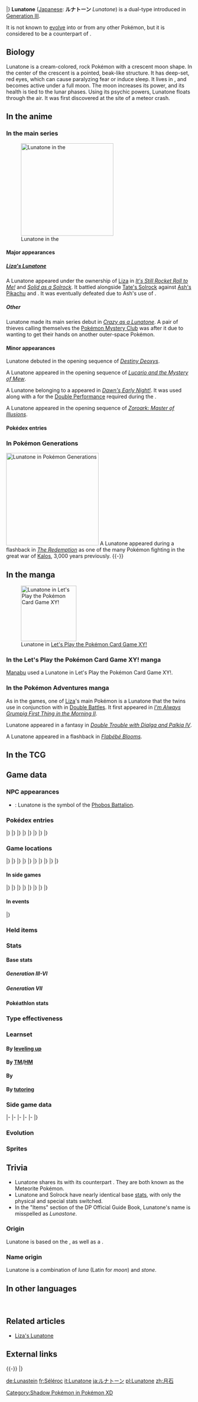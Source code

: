 {{PokémonPrevNext/Head|type=Rock|type2=Psychic}}
{{PokémonPrevNext/GO|species=Lunatone}}
{{PokémonPrevNext/Pokémon|type=Rock|prevnum=336|prev=Seviper|nextnum=338|next=Solrock|round=none}}
{{PokémonPrevNext/Disambig|species=Lunatone}}
|}
{{Pokémon Infobox
|name=Lunatone
|jname=ルナトーン
|jtranslit=Runatōn
|tmname=Lunatone
|ndex=337
|hdex=125
|hdex6=130
|u2dex=214
|karea=Coastal
|kdex=012
|type1=Rock
|type2=Psychic
|category=Meteorite
|height-ftin=3'03"
|height-m=1.0
|weight-lbs=370.4
|weight-kg=168.0
|abilitylayout=1
|ability1=Levitate
|egggroupn=1
|egggroup1=Mineral
|eggcycles=25
|evtotal=2
|evsa=2
|expyield=161<!--154 in Gen V-VI-->
|oldexp=150
|lv100exp=800,000
|gendercode=255
|color=Yellow
|catchrate=45
|body=01
|pokefordex=lunatone
|generation=3
|friendship=70
}}
'''Lunatone''' ([[List of Japanese Pokémon names|Japanese]]: '''ルナトーン''' ''Lunatone'') is a dual-type {{2t|Rock|Psychic}} {{OBP|Pokémon|species}} introduced in [[Generation III]].

It is not known to [[Evolution|evolve]] into or from any other Pokémon, but it is considered to be a counterpart of {{p|Solrock}}.

==Biology==
Lunatone is a cream-colored, rock Pokémon with a crescent moon shape. In the center of the crescent is a pointed, beak-like structure. It has deep-set, red eyes, which can cause paralyzing fear or induce sleep. It lives in {{DL|List of Pokémon by habitat|Cave Pokémon|caves}}, and becomes active under a full moon. The moon increases its power, and its health is tied to the lunar phases. Using its psychic powers, Lunatone floats through the air. It was first discovered at the site of a meteor crash.

==In the anime==
===In the main series===
[[File:Volley Town Lunatone.png|thumb|left|250px|Lunatone in the {{pkmn|anime}}]]
====Major appearances====
=====[[Liza's Lunatone]]=====
A Lunatone appeared under the ownership of [[Tate and Liza|Liza]] in ''[[AG099|It's Still Rocket Roll to Me!]]'' and ''[[AG100|Solid as a Solrock]]''. It battled alongside [[Tate's Solrock]] against [[Ash's Pikachu]] and {{AP|Swellow}}. It was eventually defeated due to Ash's use of {{DL|Moves not in the Pokémon games|Thunder Armor}}.

=====Other=====
Lunatone made its main series debut in ''[[AG087|Crazy as a Lunatone]]''. A pair of thieves calling themselves the [[Pokémon Mystery Club]] was after it due to wanting to get their hands on another outer-space Pokémon.

====Minor appearances====
Lunatone debuted in the opening sequence of ''[[M07|Destiny Deoxys]]''.

A Lunatone appeared in the opening sequence of ''[[M08|Lucario and the Mystery of Mew]]''.

A Lunatone belonging to a {{pkmn|Coordinator}} appeared in ''[[DP049|Dawn's Early Night!]]''. It was used along with a {{p|Solrock}} for the [[Double Performance]] required during the {{ci|Hearthome}} {{pkmn|Contest}}.

A Lunatone appeared in the opening sequence of ''[[M13|Zoroark: Master of Illusions]]''.

====Pokédex entries====
{{Animedexheader|Hoenn}}
{{Animedexbody|AG087|Lunatone|Ash's Pokédex|Lunatone, the Meteorite Pokémon. Lunatone is believed by some people to have come from outer space. It moves around most actively during full moons and its powerful red eyes instill fear into anyone who beholds them.}}
{{Animedexfooter/Pokémon|''Advanced Generation''|Hoenn}}

===In Pokémon Generations===
[[File:Honedge Lunatone Gyarados Talonflame Salamence PG.png|thumb|250px|Lunatone in [[Pokémon Generations]]]]
A Lunatone appeared during a flashback in ''[[PG18|The Redemption]]'' as one of the many Pokémon fighting in the great war of [[Kalos]], 3,000 years previously.
{{-}}

==In the manga==
[[File:Manabu Lunatone.png|thumb|150px|Lunatone in [[Let's Play the Pokémon Card Game XY!]]]]
===In the Let's Play the Pokémon Card Game XY! manga===
[[Manabu Kadoo|Manabu]] used a Lunatone in Let's Play the Pokémon Card Game XY!.

===In the Pokémon Adventures manga===
{{main|Liza's Lunatone}}
As in the games, one of [[Tate and Liza|Liza]]'s main Pokémon is a Lunatone that the twins use in conjunction with {{p|Solrock}} in [[Double Battle]]s. It first appeared in ''[[PS288|I'm Always Grumpig First Thing in the Morning II]]''.

Lunatone appeared in a fantasy in ''[[PS414|Double Trouble with Dialga and Palkia IV]]''.

A Lunatone appeared in a flashback in ''[[PAXY25|Flabébé Blooms]]''.

==In the TCG==
{{main|Lunatone (TCG)}}

==Game data==
===NPC appearances===
* {{g|Trozei!}}: Lunatone is the symbol of the [[Phobos Battalion]].

===Pokédex entries===
{{Dex/Header|type=Rock|type2=Psychic}}
{{Dex/NA|gen=III}}
{{Dex/Gen|gen=III}}
{{Dex/Entry1|v=Ruby|t=FFF|entry=Lunatone was discovered at a location where a meteorite fell. As a result, some people theorize that this Pokémon came from space. However, no one has been able to prove this theory so far.}}
{{Dex/Entry1|v=Sapphire|t=FFF|entry=Lunatone becomes active around the time of the full moon. Instead of walking, it moves by floating in midair using telekinesis. The Pokémon's intimidating red eyes cause all those who see it to become transfixed with fear.}}
{{Dex/Entry1|v=Emerald|t=FFF|entry=It becomes very active on the night of a full moon. This Pokémon was first discovered 40 years ago at the site of a meteor strike.}}
{{Dex/Entry2|v=FireRed|v2=LeafGreen|entry=Its health ebbs and flows with the lunar cycle. It brims with power when exposed to the light of the full moon.}}
|}
|}
{{Dex/Gen|gen=IV}}
{{Dex/Entry3|v=Diamond|v2=Pearl|v3=Platinum|entry=Because it turns active on nights of the full moon, it is said to have some link to the lunar phases.}}
{{Dex/Entry2|v=HeartGold|v2=SoulSilver|entry=It was discovered at the site of a meteor strike 40 years ago. Its stare can lull its foes to sleep.}}
|}
|}
{{Dex/Gen|gen=V}}
{{Dex/Entry2|v=Black|v2=White|t=FFF|entry=Because it turns active on nights of the full moon, it is said to have some link to the lunar phases.}}
{{Dex/Entry2|v=Black 2|v2=White 2|t=FFF|entry=The phase of the moon apparently has some effect on its power. It's active on the night of a full moon.}}
|}
|}
{{Dex/Gen|gen=VI}}
{{Dex/Entry1|v=X|t=FFF|entry=Because it turns active on nights of the full moon, it is said to have some link to the lunar phases.}}
{{Dex/Entry1|v=Y|entry=It was discovered at the site of a meteor strike 40 years ago. Its stare can lull its foes to sleep.}}
{{Dex/Entry1|t=FFF|v=Omega Ruby|entry=Lunatone was discovered at a location where a meteoroid fell. As a result, some people theorize that this Pokémon came from space. However, no one has been able to prove this theory so far.}}
{{Dex/Entry1|t=FFF|v=Alpha Sapphire|entry=Lunatone becomes active around the time of the full moon. Instead of walking, it moves by floating in midair. The Pokémon’s intimidating red eyes cause all those who see it to become transfixed with fear.}}
|}
|}
{{Dex/Footer}}

===Game locations===
{{Availability/Header|type=Rock|type2=Psychic}}
{{Availability/NA|gen=III}}
{{Availability/Gen|gen=III}}
{{Availability/Entry1/None|v=Ruby|area=[[Trade]], {{pkmn2|Event}}}}
{{Availability/Entry1|v=Sapphire|t=FFF|area=[[Meteor Falls]]}}
{{Availability/Entry1/None|v=Emerald|area=[[Trade]], {{pkmn2|Event}}}}
{{Availability/Entry2/None|v=FireRed|v2=LeafGreen|area=[[Trade]], {{pkmn2|Event}}}}
{{Availability/Entry1/None|v=Colosseum}}
{{Availability/Entry1|v=XD|t=FFF|link=Pokémon XD: Gale of Darkness|area=[[Phenac Stadium]] {{color2|{{shadow color}}|Shadow Pokémon|(Shadow)}}}}
|}
|}
{{Availability/Gen|gen=IV}}
{{Availability/Entry2|v=Diamond|v2=Pearl|area=[[Lake Verity]], [[Lake Acuity]], [[Lake Valor]], [[Mt. Coronet]], [[Sendoff Spring]], [[Turnback Cave]] {{color2|{{sapphire color dark}}|Dual-slot mode|(Sapphire)}}}}
{{Availability/Entry1|v=Platinum|area=[[Lake Verity]], [[Lake Acuity]], [[Lake Valor]], [[Mt. Coronet]], [[Sendoff Spring]], [[Turnback Cave]] {{color2|{{sapphire color dark}}|Dual-slot mode|(Sapphire)}}}}
{{Availability/Entry2|v=HeartGold|v2=SoulSilver|area={{safari|Johto}}}}
{{Availability/Entry1|v=Pal Park|color={{locationcolor/light|mountain}}|link=Pal Park|area={{DL|List of Pokémon by Pal Park location|Mountain}}}}
|}
|}
{{Availability/Gen|gen=V}}
{{Availability/Entry2|v=Black|v2=White|t=FFF|area={{rt|13|Unova}}, [[Giant Chasm]]}}
{{Availability/Entry2|v=Black 2|v2=White 2|t=FFF|area=[[Route]]s {{rtn|13|Unova}} and {{rtn|22|Unova}}, [[Giant Chasm]]}}
{{Availability/Entry1|v=Dream World|color={{dream color}}|area={{dwa|Icy Cave}}}}
|}
|}
{{Availability/Gen|gen=VI}}
{{Availability/Entry2|v=X|v2=Y|t=FFF|area=[[Glittering Cave]]}}
{{Availability/Entry1/None|v=Omega Ruby}}
{{Availability/Entry1|v=Alpha Sapphire|t=FFF|area=[[Meteor Falls]]}}
|}
|}
{{Availability/Gen|gen=VII}}
{{Availability/Entry2/None|v=Sun|v2=Moon|area=[[Pokémon Bank]]}}
{{Availability/Entry2/None|v=Ultra Sun|v2=Ultra Moon|area=[[Pokémon Bank]]}}
|}
|}
{{Availability/Footer}}

====In side games====
{{Availability/Header|type=Rock|type2=Psychic}}
{{Availability/NA|gen=III}}
{{Availability/Gen|gen=III}}
{{Availability/Entry1|v=Pinball: R&S|link=Pokémon Pinball: Ruby & Sapphire|color={{ruby color}}|t=fff|area=Cave ({{color2|{{sapphire color}}|Sapphire Field}})}}
{{Availability/Entry1|v=Trozei!|color={{yellow color}}|area=[[Phobos Secret Fort: Phobosphere|Phobosphere]], Endless Level 7, Forever Level 7, [[Mr. Who's Den]]}}
{{Availability/Entry2|v=MD Red|v2=MD Blue|link=Pokémon Mystery Dungeon: Red Rescue Team and Blue Rescue Team|area=[[Sky Tower]] (1F-11F), [[Mt. Faraway]] (1F-5F), [[Solar Cave]] (8F-12F), [[Joyous Tower]] (80F-87F)}}
|}
|}
{{Availability/Gen|gen=IV}}
{{Availability/Entry2|v=MD Time|v2=MD Darkness|link=Pokémon Mystery Dungeon: Explorers of Time and Explorers of Darkness|area=Deep [[Spacial Rift]] (B6-B9)}}
{{Availability/Entry1|v=MD Sky|link=Pokémon Mystery Dungeon: Explorers of Sky|area=Deep [[Spacial Rift]] (B6-B9)}}
<!--{{Availability/Entry1|v=MD Stormy|link=Pokémon Mystery Dungeon (WiiWare)|color={{water color}}|area=}}-->
|}
|}
{{Availability/Gen|gen=V}}
{{Availability/Entry1|1|v=Rumble Blast|color={{fire color}}|area=Canyon: [[Rugged Flats]]}}
{{Availability/Entry1|1|v=Rumble U|color={{fire color}}|area=[[Flower Garden#Festival on Mount Moon|Flower Garden: Festival on Mount Moon]], [[Vehicle Gallery#A Flowing Desert|Vehicle Gallery: A Flowing Desert]] <small>(Capsule Cage)</small>}}
|}
|}
{{Availability/Gen|gen=VI}}
{{Availability/Entry1|1|v=Battle Trozei|color={{defense color}}|area=[[Sky-High Ruins#Stage 3|Sky-High Ruins: Stage 3]]}}
{{Availability/Entry1|1|v=Shuffle|color={{beauty color}}|area=Event: ''{{DL|Special Stages|The Daily Pokémon (#6)}}''}}
{{Availability/Entry1|1|v=Rumble World|color={{fire color}}|area=[[Silver Isles#Foggy Crags|Silver Isles: Foggy Crags]] <small>(All Areas)</small>}}
|}
|}
{{Availability/Footer}}

====In events====
{{eventAvail/h|type=Rock|type2=Psychic}}
{{eventAvail|{{gameabbrev3|RSEFRLG}}|Gather More Pokémon! Fifth Campaign Lunatone|Japanese|Japan|10|March 21 to April 9, 2006|link=List of Gather More Pokémon! Campaign event Pokémon#Lunatone}}
{{eventAvail|{{gameabbrev7|M}}|Sakuji's Lunatone|Japanese|Japan|30|July 26 to October 31, 2017|link=List of Japanese region serial code event Pokémon distributions in Generation VII#Lunatone}}
|}

===Held items===
{{HeldItems
|type=Rock|type2=Psychic|Frontier=yes
|sa1=Moon Stone|sa1type=None|sa1rar=5
|e1=Moon Stone|e1type=None|e1rar=5
|xd1=Hard Stone|xd1type=None|xd1rar=100
|dppt1=Moon Stone|dppt1type=None|dppt1rar=5
|hgss1=Moon Stone|hgss1type=None|hgss1rar=5
|bw1=Moon Stone|bw1type=None|bw1rar=5
|bw2=Comet Shard|bw2type=None|bw2rar=1
|b2w21=Moon Stone|b2w21type=None|b2w21rar=5
|b2w22=Comet Shard|b2w22type=None|b2w22rar=1
|xy1=Moon Stone|xy1type=None|xy1rar=5
|as1=Stardust|as1type=None|as1rar=50
|as2=Moon Stone|as2type=None|as2rar=5
|event1=Comet Shard|event1type=None|event1rar=100
}}

===Stats===
====Base stats====
=====Generation III-VI=====
{{BaseStats
|type=Rock
|type2=Psychic
|HP=     70
|Attack= 55
|Defense=65
|SpAtk=  95
|SpDef=  85
|Speed=  70}}

=====Generation VII=====
{{BaseStats
|type=Rock
|type2=Psychic
|HP=     90
|Attack= 55
|Defense=65
|SpAtk=  95
|SpDef=  85
|Speed=  70}}

====Pokéathlon stats====
{{Pokéthlon
|type=Rock
|type2=Psychic
|Speed=2
|SpeedMax=3
|Power=2
|PowerMax=3
|Technique=3
|TechniqueMax=4
|Stamina=4
|StaminaMax=4
|Jump=3
|JumpMax=3
}}

===Type effectiveness===
{{TypeEffectiveness
|type1=Rock
|type2=Psychic
|Normal=   50
|Fighting=100
|Flying=   50
|Poison=   50
|Ground=    0
|Rock=    100
|Bug=     200
|Ghost=   200
|Steel=   200
|Fire=     50
|Water=   200
|Grass=   200
|Electric=100
|Psychic=  50
|Ice=     100
|Dragon=  100
|Dark=    200
|Fairy=   100
|notes=yes
|levitate=yes
|newground=2}}

===Learnset===
====By [[Level|leveling up]]====
{{learnlist/levelh/7|Lunatone|Rock|Psychic|3}}
{{learnlist/level7|1|Power Gem|Rock|Special|80|100|20||'''}}
{{learnlist/level7|1|Psyshock|Psychic|Special|80|100|10||'''}}
{{learnlist/level7|1|Moonblast|Fairy|Special|95|100|15}}
{{learnlist/level7|1|Tackle|Normal|Physical|40|100|35}}
{{learnlist/level7|1|Harden|Normal|Status|&mdash;|&mdash;|30}}
{{learnlist/level7|1|Confusion|Psychic|Special|50|100|25||'''}}
{{learnlist/level7|1|Rock Throw|Rock|Physical|50|90|15||'''}}
{{learnlist/level7|5|Hypnosis|Psychic|Status|&mdash;|60|20}}
{{learnlist/level7|9|Rock Polish|Rock|Status|&mdash;|&mdash;|20}}
{{learnlist/level7|13|Psywave|Psychic|Special|&mdash;|100|15}}
{{learnlist/level7|17|Embargo|Dark|Status|&mdash;|100|15}}
{{learnlist/level7|21|Rock Slide|Rock|Physical|75|90|10||'''}}
{{learnlist/level7|25|Cosmic Power|Psychic|Status|&mdash;|&mdash;|20}}
{{learnlist/level7|29|Psychic|Psychic|Special|90|100|10||'''}}
{{learnlist/level7|33|Heal Block|Psychic|Status|&mdash;|100|15}}
{{learnlist/level7|37|Stone Edge|Rock|Physical|100|80|5||'''}}
{{learnlist/level7|41|Future Sight|Psychic|Special|120|100|10||'''}}
{{learnlist/level7|45|Explosion|Normal|Physical|250|100|5}}
{{learnlist/level7|49|Magic Room|Psychic|Status|&mdash;|&mdash;|10}}
{{learnlist/levelf/7|Lunatone|Rock|Psychic|3}}

====By [[TM]]/[[HM]]====
{{learnlist/tmh/7|Lunatone|Rock|Psychic|3}}
{{learnlist/tm7|TM03|Psyshock|Psychic|Special|80|100|10||'''}}
{{learnlist/tm7|TM04|Calm Mind|Psychic|Status|&mdash;|&mdash;|20}}
{{learnlist/tm7|TM06|Toxic|Poison|Status|&mdash;|90|10}}
{{learnlist/tm7|TM10|Hidden Power|Normal|Special|60|100|15}}
{{learnlist/tm7|TM13|Ice Beam|Ice|Special|90|100|10}}
{{learnlist/tm7|TM14|Blizzard|Ice|Special|110|70|5}}
{{learnlist/tm7|TM15|Hyper Beam|Normal|Special|150|90|5}}
{{learnlist/tm7|TM16|Light Screen|Psychic|Status|&mdash;|&mdash;|30}}
{{learnlist/tm7|TM17|Protect|Normal|Status|&mdash;|&mdash;|10}}
{{learnlist/tm7|TM18|Rain Dance|Water|Status|&mdash;|&mdash;|5}}
{{learnlist/tm7|TM20|Safeguard|Normal|Status|&mdash;|&mdash;|25}}
{{learnlist/tm7|TM21|Frustration|Normal|Physical|&mdash;|100|20}}
{{learnlist/tm7|TM23|Smack Down|Rock|Physical|50|100|15||'''}}
{{learnlist/tm7|TM26|Earthquake|Ground|Physical|100|100|10}}
{{learnlist/tm7|TM27|Return|Normal|Physical|&mdash;|100|20}}
{{learnlist/tm7|TM29|Psychic|Psychic|Special|90|100|10||'''}}
{{learnlist/tm7|TM30|Shadow Ball|Ghost|Special|80|100|15}}
{{learnlist/tm7|TM32|Double Team|Normal|Status|&mdash;|&mdash;|15}}
{{learnlist/tm7|TM33|Reflect|Psychic|Status|&mdash;|&mdash;|20}}
{{learnlist/tm7|TM37|Sandstorm|Rock|Status|&mdash;|&mdash;|10}}
{{learnlist/tm7|TM39|Rock Tomb|Rock|Physical|60|95|15||'''}}
{{learnlist/tm7|TM42|Facade|Normal|Physical|70|100|20}}
{{learnlist/tm7|TM44|Rest|Psychic|Status|&mdash;|&mdash;|10}}
{{learnlist/tm7|TM48|Round|Normal|Special|60|100|15}}
{{learnlist/tm7|TM57|Charge Beam|Electric|Special|50|90|10}}
{{learnlist/tm7|TM62|Acrobatics|Flying|Physical|55|100|15}}
{{learnlist/tm7|TM63|Embargo|Dark|Status|&mdash;|100|15}}
{{learnlist/tm7|TM64|Explosion|Normal|Physical|250|100|5}}
{{learnlist/tm7|TM68|Giga Impact|Normal|Physical|150|90|5}}
{{learnlist/tm7|TM69|Rock Polish|Rock|Status|&mdash;|&mdash;|20}}
{{learnlist/tm7|TM71|Stone Edge|Rock|Physical|100|80|5||'''}}
{{learnlist/tm7|TM74|Gyro Ball|Steel|Physical|&mdash;|100|5}}
{{learnlist/tm7|TM77|Psych Up|Normal|Status|&mdash;|&mdash;|10}}
{{learnlist/tm7|TM78|Bulldoze|Ground|Physical|60|100|20}}
{{learnlist/tm7|TM80|Rock Slide|Rock|Physical|75|90|10||'''}}
{{learnlist/tm7|TM85|Dream Eater|Psychic|Special|100|100|15||'''}}
{{learnlist/tm7|TM86|Grass Knot|Grass|Special|&mdash;|100|20}}
{{learnlist/tm7|TM87|Swagger|Normal|Status|&mdash;|85|15}}
{{learnlist/tm7|TM88|Sleep Talk|Normal|Status|&mdash;|&mdash;|10}}
{{learnlist/tm7|TM90|Substitute|Normal|Status|&mdash;|&mdash;|10}}
{{learnlist/tm7|TM92|Trick Room|Psychic|Status|&mdash;|&mdash;|5}}
{{learnlist/tm7|TM100|Confide|Normal|Status|&mdash;|&mdash;|20}}
{{learnlist/tmf/7|Lunatone|Rock|Psychic|3}}

====By {{pkmn|breeding}}====
{{learnlist/breedh/7|Lunatone|Rock|Psychic|3}}
{{learnlist/breed7null}}
{{learnlist/breedf/7|Lunatone|Rock|Psychic|3}}

====By [[Move Tutor|tutoring]]====
{{learnlist/tutorh/7|Lunatone|Rock|Psychic|3}}
{{learnlist/tutor7|Ally Switch|Psychic|Status|—|—|15|||no|yes}}
{{learnlist/tutor7|Earth Power|Ground|Special|90|100|10|||no|yes}}
{{learnlist/tutor7|Gravity|Psychic|Status|—|—|5|||no|yes}}
{{learnlist/tutor7|Helping Hand|Normal|Status|—|—|20|||no|yes}}
{{learnlist/tutor7|Icy Wind|Ice|Special|55|95|15|||no|yes}}
{{learnlist/tutor7|Iron Head|Steel|Physical|80|100|15|||no|yes}}
{{learnlist/tutor7|Laser Focus|Normal|Status|—|—|30|||no|yes}}
{{learnlist/tutor7|Magic Coat|Psychic|Status|—|—|15|||no|yes}}
{{learnlist/tutor7|Magic Room|Psychic|Status|—|—|10|||no|yes}}
{{learnlist/tutor7|Pain Split|Normal|Status|—|—|20|||no|yes}}
{{learnlist/tutor7|Recycle|Normal|Status|—|—|10|||no|yes}}
{{learnlist/tutor7|Signal Beam|Bug|Special|75|100|15|||no|yes}}
{{learnlist/tutor7|Skill Swap|Psychic|Status|—|—|10|||no|yes}}
{{learnlist/tutor7|Snore|Normal|Special|50|100|15|||no|yes}}
{{learnlist/tutor7|Stealth Rock|Rock|Status|—|—|20|||no|yes}}
{{learnlist/tutor7|Stomping Tantrum|Ground|Physical|75|100|10|||no|yes}}
{{learnlist/tutor7|Telekinesis|Psychic|Status|—|—|15|||no|yes}}
{{learnlist/tutor7|Zen Headbutt|Psychic|Physical|80|90|15||'''|no|yes}}
{{learnlist/tutorf/7|Lunatone|Rock|Psychic|3}}

===Side game data===
{{Spindata/Head|type=Rock|type2=Psychic}}
{{Spindata/PinballRS|col=3|type=Rock|ndex=337|acquisition=Catch}}
{{Spindata/Trozei|col=3|type=Rock|ndex=337|rarity=Common}}
|-
{{Spindata/MDRB|col=6|type=Rock|ndex=337
|body=1
|rate=5
|area=Mt. Moonview
|P1=The power of the moon is my power.
|P2=My HP is half already...
|P3=No... The moon's power fails to reach me...
|PL=Leveled up! The moon's power rises.
}}
|-
{{Spindata/MDTDS|col=6|type=Rock|ndex=337
|body=1
|rate=6.4
|IQ=F
}}
|-
{{Spindata/RumbleBlast|col=6|type=Rock
|att=3
|def=3
|speed=3
}}
|-
{{Spindata/Battle Trozei|col=3|type=Rock|ndex=337
|power=2
}}
{{Spindata/Shuffle|col=3|type=Rock|ndex=337|num=559
|min=60
|max=111
|raisemaxlevel=7
|skill=Swap+
|skilldesc=Sometimes replaces three disruptions with this Pokémon.
|swapper=Barrier Shot
}}
|-
{{Spindata/GO|col=6|type=Rock|ndex=337
|buddy=3
|evolution=N/A
|stamina=140
|attack=178
|defense=163
|fast={{m|Rock Throw}}, {{m|Confusion}}
|special={{m|Psychic}}, {{m|Rock Slide}}, {{m|Moonblast}}
}}
|}

===Evolution===
{{Evobox-1
|type1=Rock
|type2=Psychic
|pictype=art
|no1=337
|name1=Lunatone
|type1-1=Rock
|type2-1=Psychic}}

===Sprites===
{{Spritebox/Header|type=Rock|type2=Psychic}}
{{Spritebox/NA|gen=III}}
{{Spritebox/3|ndex=337}}
{{Spritebox/4|ndex=337}}
{{Spritebox/5|ndex=337}}
{{Spritebox/6|ndex=337}}
{{Spritebox/7|ndex=337}}
{{Spritebox/Footer|337|Lunatone}}

==Trivia==
* Lunatone shares its {{pkmn|category}} with its counterpart {{p|Solrock}}. They are both known as the Meteorite Pokémon.
* Lunatone and Solrock have nearly identical base [[Statistic|stats]], with only the physical and special stats switched. 
* In the "Items" section of the DP Official Guide Book, Lunatone's name is misspelled as ''Lunastone''.

===Origin===
Lunatone is based on the {{wp|moon}}, as well as a {{wp|meteorite}}.

===Name origin===
Lunatone is a combination of ''luna'' (Latin for ''moon'') and ''stone''.

==In other languages==
{{Other languages|type=Rock|type2=Psychic
|ja=ルナトーン ''Lunatone''|jameaning=From {{tt|''luna''|Latin for moon}} and ''stone''
|fr=Séléroc|frmeaning=From {{tt|''{{wp|Selene|Séléné}}''|a Greek goddess of the moon}} and {{tt|''roc''|rock}}
|es=Lunatone|esmeaning=Same as English name
|de=Lunastein|demeaning=From ''luna'' and ''{{tt|Stein|stone}}''
|it=Lunatone|itmeaning=Same as English name
|ko=루나톤 ''Lunatone''|komeaning=Transliteration of its English and Japanese name
|zh_cmn=月石 ''Yuèshí''|zh_cmnmeaning=Literally "Moon stone"
|hi=लूनाटोन ''Lunatone''|himeaning=Transliteration of English name
}}
<br clear="left">

==Related articles==
* [[Liza's Lunatone]]

==External links==

{{-}}
{{PokémonPrevNext/Head|type=Rock|type2=Psychic}}
{{PokémonPrevNext/Pokémon|type=Rock|prevnum=336|prev=Seviper|nextnum=338|next=Solrock}}
|}
{{Project Pokédex notice}}

[[Category:Shadow Pokémon in Pokémon XD]]

[[de:Lunastein]]
[[fr:Séléroc]]
[[it:Lunatone]]
[[ja:ルナトーン]]
[[pl:Lunatone]]
[[zh:月石]]